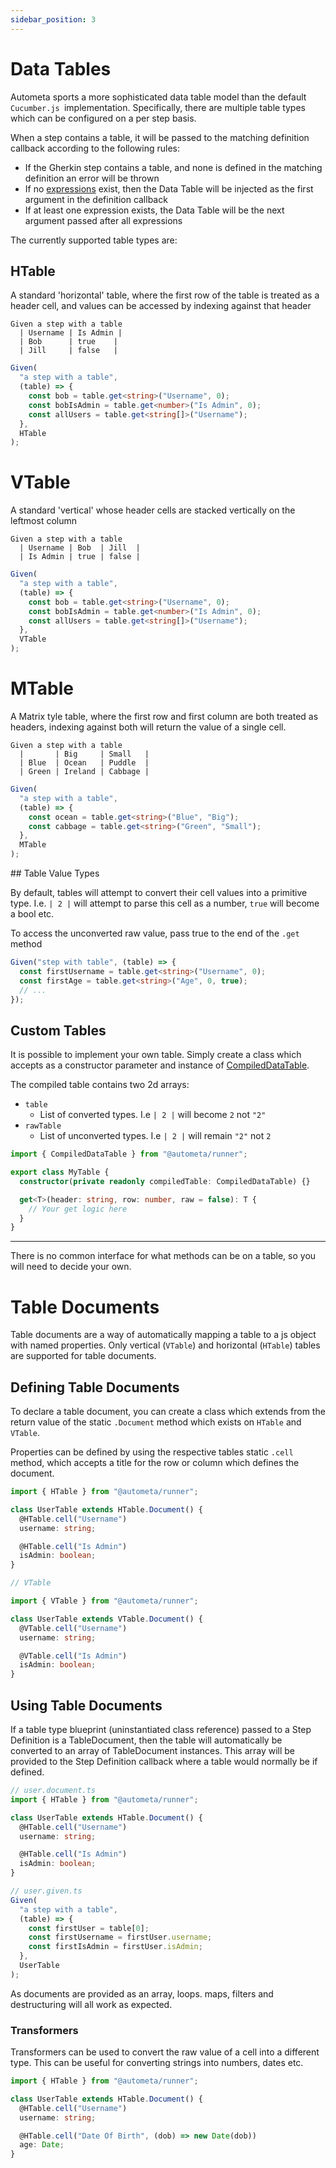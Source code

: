 ```yaml
---
sidebar_position: 3
---
```



# Data Tables

Autometa sports a more sophisticated data table model than the default
`Cucumber.js `implementation. Specifically, there are multiple table types
which can be configured on a per step basis.

When a step contains a table, it will be passed to the matching definition
callback according to the following rules:

- If the Gherkin step contains a table, and none is defined in the matching definition
  an error will be thrown
- If no [expressions](./cucumber_expressions) exist, then the Data Table will
  be injected as the first argument in the definition callback
- If at least one expression exists, the Data Table will be the next argument
  passed after all expressions

The currently supported table types are:

## HTable

A standard 'horizontal' table, where the first row of the table is
treated as a header cell, and values can be accessed by indexing against that header

<Tabs>
  <TabItem value="gherkin" label="Gherkin Datatable">

```gherkin
Given a step with a table
  | Username | Is Admin |
  | Bob      | true    |
  | Jill     | false   |
```

  </TabItem>
  <TabItem value="definition" label="Step Definition">

```ts
Given(
  "a step with a table",
  (table) => {
    const bob = table.get<string>("Username", 0);
    const bobIsAdmin = table.get<number>("Is Admin", 0);
    const allUsers = table.get<string[]>("Username");
  },
  HTable
);
```

  </TabItem>
</Tabs>

# VTable

A standard 'vertical' whose header cells are stacked vertically on the leftmost column

<Tabs>
  <TabItem value="gherkin" label="Gherkin Datatable">

```gherkin
Given a step with a table
  | Username | Bob  | Jill  |
  | Is Admin | true | false |
```

  </TabItem>
  <TabItem value="definition" label="Step Definition">

```ts
Given(
  "a step with a table",
  (table) => {
    const bob = table.get<string>("Username", 0);
    const bobIsAdmin = table.get<number>("Is Admin", 0);
    const allUsers = table.get<string[]>("Username");
  },
  VTable
);
```

  </TabItem>
  
</Tabs>

# MTable

A Matrix tyle table, where the first row and first column are both treated as headers,
indexing against both will return the value of a single cell.

<Tabs>

  <TabItem value="gherkin" label="Gherkin Datatable">

```gherkin
Given a step with a table
  |       | Big     | Small   |
  | Blue  | Ocean   | Puddle  |
  | Green | Ireland | Cabbage |
```

  </TabItem>
  <TabItem value="definition" label="Step Definition">

```ts
Given(
  "a step with a table",
  (table) => {
    const ocean = table.get<string>("Blue", "Big");
    const cabbage = table.get<string>("Green", "Small");
  },
  MTable
);
```

  </TabItem>
  
</Tabs>
## Table Value Types

By default, tables will attempt to convert their cell values into a primitive type.
I.e. `| 2 |` will attempt to parse this cell as a number, `true` will become a bool etc.

To access the unconverted raw value, pass true to the end of the `.get` method

```ts
Given("step with table", (table) => {
  const firstUsername = table.get<string>("Username", 0);
  const firstAge = table.get<string>("Age", 0, true);
  // ...
});
```

## Custom Tables

It is possible to implement your own table. Simply create a class which accepts as a constructor parameter
and instance of [CompiledDataTable](https://github.com/Bendat/autometa/blob/main/packages/gherkin/src/steps/datatables/compiled-data-table.ts).

The compiled table contains two 2d arrays:

- `table`
  - List of converted types. I.e `| 2 |` will become `2` not `"2"`
- `rawTable`
  - List of unconverted types. I.e `| 2 |` will remain `"2"` not `2`

```ts
import { CompiledDataTable } from "@autometa/runner";

export class MyTable {
  constructor(private readonly compiledTable: CompiledDataTable) {}

  get<T>(header: string, row: number, raw = false): T {
    // Your get logic here
  }
}
```

---

There is no common interface for what methods can be on a table, so you will need to
decide your own.

# Table Documents

Table documents are a way of automatically mapping a table to a js object
with named properties. Only vertical (`VTable`) and horizontal (`HTable`) tables
are supported for table documents.

## Defining Table Documents

To declare a table document, you can create a class which extends from
the return value of the static `.Document` method which exists on
`HTable` and `VTable`.

Properties can be defined by using the respective tables static
`.cell` method, which accepts a title for the row or column which defines
the document.

```ts
import { HTable } from "@autometa/runner";

class UserTable extends HTable.Document() {
  @HTable.cell("Username")
  username: string;

  @HTable.cell("Is Admin")
  isAdmin: boolean;
}

// VTable

import { VTable } from "@autometa/runner";

class UserTable extends VTable.Document() {
  @VTable.cell("Username")
  username: string;

  @VTable.cell("Is Admin")
  isAdmin: boolean;
}
```

## Using Table Documents

If a table type blueprint (uninstantiated class reference) passed to a Step Definition
is a TableDocument, then the table will automatically be converted to an array of TableDocument
instances. This array will be provided to the Step Definition callback where a table would normally be
if defined.

```ts
// user.document.ts
import { HTable } from "@autometa/runner";

class UserTable extends HTable.Document() {
  @HTable.cell("Username")
  username: string;

  @HTable.cell("Is Admin")
  isAdmin: boolean;
}

// user.given.ts
Given(
  "a step with a table",
  (table) => {
    const firstUser = table[0];
    const firstUsername = firstUser.username;
    const firstIsAdmin = firstUser.isAdmin;
  },
  UserTable
);
```

As documents are provided as an array, loops. maps, filters and destructuring will all work as expected.

### Transformers

Transformers can be used to convert the raw value of a cell into a different type.
This can be useful for converting strings into numbers, dates etc.

```ts
import { HTable } from "@autometa/runner";

class UserTable extends HTable.Document() {
  @HTable.cell("Username")
  username: string;

  @HTable.cell("Date Of Birth", (dob) => new Date(dob))
  age: Date;
}
```